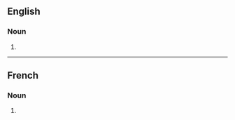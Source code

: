 ==English==

===Noun===
{{head|en|noun form}}

# {{plural of|en|chambranle}}

----

==French==

===Noun===
{{head|fr|noun form|g=m}}

# {{plural of|fr|chambranle}}
